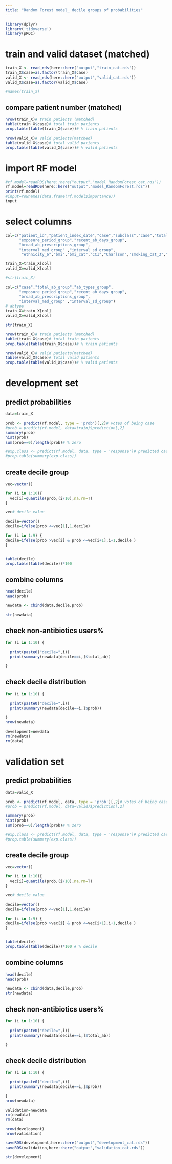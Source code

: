 ```yaml
---
title: "Random Forest model_ decile groups of probabilities"
---
```


```r
library(dplyr)
library('tidyverse')
library(pROC)

```

# train and valid dataset (matched)
```r
train_X <- read_rds(here::here("output","train_cat.rds"))
train_X$case=as.factor(train_X$case)
valid_X <- read_rds(here::here("output","valid_cat.rds"))
valid_X$case=as.factor(valid_X$case)

#names(train_X)
```

## compare patient number (matched)
```r

nrow(train_X)# train patients (matched)
table(train_X$case)# total train patients
prop.table(table(train_X$case))# % train patients

nrow(valid_X)# valid patients(matched)
table(valid_X$case)# total valid patients
prop.table(table(valid_X$case))# % valid patients
```




# import RF model
```r
#rf.model=readRDS(here::here("output","model_RandomForest_cat.rds"))
rf.model=readRDS(here::here("output","model_RandomForest.rds"))
print(rf.model)
#input=rownames(data.frame(rf.model$importance))
input
```

# select columns
```r
col=c("patient_id","patient_index_date","case","subclass","case","total_ab_group","ab_types_group",
      "exposure_period_group","recent_ab_days_group",
      "broad_ab_prescriptions_group",
      "interval_med_group" ,"interval_sd_group",
       "ethnicity_6","bmi","bmi_cat","CCI","Charlson","smoking_cat_3","imd","care_home","covrx_ever","flu_vaccine","care_home_type","hospital_counts","total_ab","ab_types","exposure_period","recent_ab_days","broad_ab_prescriptions","interval_med" ,"interval_sd")

train_X=train_X[col]
valid_X=valid_X[col]

#str(train_X)
```


```r
col=c("case","total_ab_group","ab_types_group",
      "exposure_period_group","recent_ab_days_group",
      "broad_ab_prescriptions_group",
      "interval_med_group" ,"interval_sd_group")
# abtype
train_X=train_X[col]
valid_X=valid_X[col]

str(train_X)


```


```r
nrow(train_X)# train patients (matched)
table(train_X$case)# total train patients
prop.table(table(train_X$case))# % train patients

nrow(valid_X)# valid patients(matched)
table(valid_X$case)# total valid patients
prop.table(table(valid_X$case))# % valid patients

```



# development set
## predict probabilities 
```r
data=train_X

prob <- predict(rf.model, type = 'prob')[,2]# votes of being case
#prob = predict(rf.model, data=train)$prediction[,2]
summary(prob)
hist(prob)
sum(prob==0)/length(prob)# % zero

#exp.class <- predict(rf.model, data, type = 'response')# predicted case/control
#prop.table(summary(exp.class))
```

## create decile group
```r

vec=vector()

for (i in 1:10){
  vec[i]=quantile(prob,(i/10),na.rm=T)
}

vec# decile value

decile=vector()
decile=ifelse(prob <=vec[1],1,decile)

for (i in 1:9) {
decile=ifelse(prob >vec[i] & prob <=vec[i+1],i+1,decile )  
}


table(decile)
prop.table(table(decile))*100 

```

## combine columns
```r
head(decile)
head(prob)

newdata <- cbind(data,decile,prob)

str(newdata)
```

## check non-antibiotics users%
```r
for (i in 1:10) {
  
  print(paste0("decile=",i))
  print(summary(newdata[decile==i,]$total_ab))

}
```


## check decile distribution
```r
for (i in 1:10) {
  
  print(paste0("decile=",i))
  print(summary(newdata[decile==i,]$prob))

}
nrow(newdata)

development=newdata
rm(newdata)
rm(data)
```



# validation set
## predict probabilities 
```r
data=valid_X

prob <- predict(rf.model, data, type = 'prob')[,2]# votes of being case
#prob = predict(rf.model, data=valid)$prediction[,2]

summary(prob)
hist(prob)
sum(prob==0)/length(prob)# % zero

#exp.class <- predict(rf.model, data, type = 'response')# predicted case/control
#prop.table(summary(exp.class))
```

## create decile group
```r

vec=vector()

for (i in 1:10){
  vec[i]=quantile(prob,(i/10),na.rm=T)
}

vec# decile value

decile=vector()
decile=ifelse(prob <=vec[1],1,decile)

for (i in 1:9) {
decile=ifelse(prob >vec[i] & prob <=vec[i+1],i+1,decile )  
}


table(decile)
prop.table(table(decile))*100 # % decile
```

## combine columns
```r
head(decile)
head(prob)

newdata <- cbind(data,decile,prob)
str(newdata)
```

## check non-antibiotics users%
```r
for (i in 1:10) {
  
  print(paste0("decile=",i))
  print(summary(newdata[decile==i,]$total_ab))

}
```

## check decile distribution
```r
for (i in 1:10) {
  
  print(paste0("decile=",i))
  print(summary(newdata[decile==i,]$prob))

}
nrow(newdata)

validation=newdata
rm(newdata)
rm(data)
```


```r
nrow(development)
nrow(validation)
```


```r
saveRDS(development,here::here("output","development_cat.rds"))
saveRDS(validation,here::here("output","validation_cat.rds"))

str(development)
```

